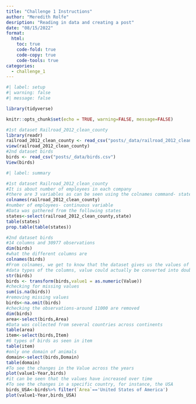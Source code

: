 ```yaml
---
title: "Challenge 1 Instructions"
author: "Meredith Rolfe"
desription: "Reading in data and creating a post"
date: "08/15/2022"
format:
  html:
    toc: true
    code-fold: true
    code-copy: true
    code-tools: true
categories:
  - challenge_1
---
```


```r
#| label: setup
#| warning: false
#| message: false

library(tidyverse)

knitr::opts_chunk$set(echo = TRUE, warning=FALSE, message=FALSE)
```


```r
#1st dataset Railroad_2012_clean_county
library(readr)
railroad_2012_clean_county <- read_csv("posts/_data/railroad_2012_clean_county.csv")
view(railroad_2012_clean_county)
#2nd dataset birds
birds <- read_csv("posts/_data/birds.csv")
View(birds)
```

```r
#| label: summary

#1st dataset Railroad_2012_clean_county
#It is about number of employees in each company
#there are 3 variables as can be seen using the colnames command- state, county, number of employees
colnames(railroad_2012_clean_county)
#number of employees- continuous variable
#Data was gathered from the following states
states<-select(railroad_2012_clean_county,state)
table(states)
prop.table(table(states))

#2nd dataset birds
#14 columns and 30977 observations
dim(birds) 
#what the different columns are
colnames(birds)
#From colnames, we get to know that the dataset gives us the values of the dietary energy intake for different countries across different years
#data types of the columns, value could actually be converted into double type
str(birds)
birds <- transform(birds,value1 = as.numeric(Value))
#checking for missing values
sum(is.na(birds))
#removing missing values
birds<-na.omit(birds)
#checking the observations-around 11000 are removed
dim(birds)
area<-select(birds,Area)
#Data was collected from several countries across continents
table(area)
item<-select(birds,Item)
#6 types of birds as seen in item
table(item)
#only one domain of animals
domain<-select(birds,Domain)
table(domain)
#To see the changes in the Value across the years
plot(value1~Year,birds)
#it can be seen that the values have increased over time
#To see the changes in a specific country, for instance, the USA 
birds_USA<-birds%>% filter(`Area`=='United States of America')
plot(value1~Year,birds_USA)
```
